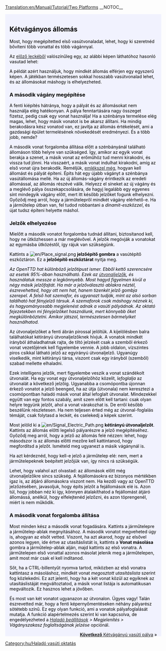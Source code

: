 [[Translation:en/Manual/Tutorial/Two Platforms]]
__NOTOC__

{{en/Tabs|3|1
|hu/Manual/Tutorial/Állomás két vágánnyal|1. Állomás két vágánnyal<!--
-->|hu/Manual/Tutorial/Kétvágányú vasúti pálya|2. Kétvágányú vasúti pálya<!--
-->|hu/Manual/Tutorial/Kezdő vasúthálózatok|3. Kezdő vasúthálózatok}}
<div style="padding:.5em 1em 1em 1em; border-top:none; background-color:#f1f2fe; color:#000;">
{{hu/Oktatás}}
== Kétvágányos állomás ==
Most, hogy megépítetted első vasútvonaladat, lehet, hogy ki szeretnéd bővíteni több vonattal és több vágánnyal.

Az [[hu/Manual/Tutorial/Vonatok|előző leckéből]] valószínűleg egy, az alábbi képen láthatóhoz hasonló vasutad lehet:
{{en/Phototable|[[File:en/Tutorial single track.png|400px]]|Két állomás, némi vasúti pálya és egy vonat (kattints a kép nagyításához)|none}}

A példát azért használjuk, hogy mindkét állomás elférjen egy egyszerű képen. A játékban természetesen sokkal hosszabb vasútvonalad lehet, és az állomásokat máshogy is elhelyezheted.

=== A második vágány megépítése ===
A fenti kiépítés hátránya, hogy a pályát és az állomásokat nem használja elég hatékonyan. A pálya fenntartására nagy összeget fizetsz, pedig csak egy vonat használja! Ha a szénbánya termelése elég magas, lehet, hogy másik vonatot is be akarsz állítani. Ha mindig berakodásra kész vonatod van, ez javítja az állomás értékelését, ami a gazdasági épület termelésének növekedését eredményezi. És a több jobb, nemde?

A második vonat forgalomba állítása előtt a szénbányánál található állomáson több helyre van szükséged. Így, amikor az egyik vonat berakja a szenet, a másik vonat az erőműhöz tud menni kirakodni, és vissza tud jönni. Ha visszaért, a másik vonat indulhat kirakodni, amíg az első vonat újra berakodik.
Reméljük, [[hu/Manual/Tutorial/Vonatok|emlékszel még]], hogyan kell állomást és pályát építeni. Építs hát egy újabb vágányt a szénbánya vasútállomása mellé. Ha az új állomás-vágány érintkezik az eredeti állomással, az állomás részévé válik.  Helyezz el síneket az új vágány és a meglévő pálya összekapcsolására, de hagyj legalább egy egyenes sínt mindegyik vágány előtt, mert itt később jelzőket fogunk elhelyezni. Győződj meg arról, hogy a járműtelepről mindkét vágány elérhető-e. Ha a járműtelep útban van, fel tudod robbantani a ''dinamit-eszközzel'', és újat tudsz építeni helyette máshol.

=== Jelzők elhelyezése ===
Mielőtt a második vonatot forgalomba tudnád állítani, biztosítanod kell, hogy ne ütközhessen a már meglévővel. A jelzők megóvják a vonatokat az egymásba ütközéstől, így rájuk van szükségünk.

Kattints a [[File:en/Place signal.png]] '''jelzőépítő gombra''' a vasútépítő eszköztáron. Ez a '''jelzőépítő eszköztárat''' nyitja meg.

''Az OpenTTD hat különböző jelzőtípust ismer. Ebből kettő szerencsére az esetek 95%-ában használható. Ezek az [[hu/Manual/Jelzők#utvonaljelzok|útvonaljelzők]], és használatuk messze a legkönnyebb. Most hagyd figyelmen kívül a négy másik jelzőfajtát. Ha már a jelzőválasztó ablakra néztél, észrevehetted, hogy ott nem hat, hanem tizenkét jelző gombja szerepel. A felső hat szemafor, és ugyanazt tudják, mint az alsó sorban található hat fényjelző társuk. A szemaforok csak máshogy néznek ki, és hagyományosabb megjelenést adnak a vasúti pályádnak. Az oktató fejezetekben mi fényjelzőket használunk, mert könnyebb őket megkülönböztetni. Amikor játszol, természetesen bármelyiket használhatod.''

{{en/Phototable|[[File:en/Yapp signalgui.png]]|Útvonaljelzők|left}} Az útvonaljelzőket a fenti ábrán pirossal jelöltük. A kijelölésben balra találhatókat kétirányú útvonaljelzőknek hívjuk. A vonatok mindkét irányból áthaladhatnak rajta, de tiltó jelzését csak a szemből érkező vonat vezetőjének kell figyelembe vennie. A jobb oldalon, vízszintes piros csíkkal látható jelző az egyirányú útvonaljelző. Ugyanúgy viselkedik, mint kétirányú társa, viszont csak egy irányból (szemből) szabad mellette elhaladni.

Ezek intelligens jelzők, mert figyelembe veszik a vonat szándékolt útvonalát. Ha egy vonat egy útvonaljelzőhöz közelít, ''lefoglalja'' az útvonalát a következő jelzőig. Ugyanabba a csomópontba újonnan érkező vonatot a jelző beenged, ha az útja (útvonala) nem keresztezi a csomópontban haladó másik vonat által lefoglalt útvonalat.  Mindezekkel együtt van egy fontos szabály, amit szem előtt kell tartani: csak olyan helyre tegyünk jelzőt, ahol a vonat várakozhat is. De erről később beszélünk részletesen. Ha nem teljesen érted még az útvonal-foglalás témáját, csak folytasd a leckét, és cselekedj a képek szerint.

Most jelöld ki a [[File:en/Signal Electric Path.png]] '''kétirányú útvonaljelzőt'''. Kattints az állomás előtti legelső pályarészre a jelző megépítéséhez. Győződj meg arról, hogy a jelző az állomás felé nézzen: lehet, hogy másodszor is az állomás előtti mezőre kell kattintanod, hogy megfordítsd a jelzőt. Ismételd meg ugyanezt a másik vágánynál is. 

{{en/Phototable|[[File:en/Tutorial two platforms.png|400px]]|A második vágány az útvonaljelzőkkel felszerelve (kattints a kép nagyításához)|none}}

Ha azt kérdeznéd, hogy kell-e jelző a járműtelep elé: nem, mert a járműtelepeknek beépített jelzőjük van, így nincs rá szükségük. 

Lehet, hogy valahol azt olvastad: az állomások előtt még útvonaljelzőkre sincs szükség. A fejállomásokra ez bizonyos mértékben igaz is, az átjáró állomásokra viszont nem. Ha kezdő vagy az OpenTTD jelzőzésében, javasoljuk, hogy építs jelzőt a fejállomások elé is. Azon túl, hogy jobban néz ki így, könnyen átalakíthatod a fejállomást átjáró állomássá, anélkül, hogy elfelejtenéd jelzőzni, és azon töprengenél, miért is nem működik.

=== A második vonat forgalomba állítása ===
Most minden kész a második vonat fogadására. Kattints a járműtelepre a járműtelep-ablak megnyitásához.
A második vonatot megveheted úgy is, ahogyan az elsőt vetted. Viszont, ha azt akarod, hogy az elsővel azonos legyen, ide értve az utasításlistát is, kattints a '''Vonat másolása''' gombra a járműtelep-ablak alján, majd kattints az első vonatra. A járműtelepen első vonattal azonos másolat jelenik meg a járműtelepen, amit most már csak el kell indítanod.

Sőt, ha a CTRL-billentyűt nyomva tartod, miközben az első vonatra kattintasz a másoláshoz, mindkét vonat ''megosztott utasításlista'' szerint fog közlekedni. Ez azt jelenti, hogy ha a két vonat közül az egyiknek az utasításlistáját megváltoztatod, a másik vonat listája is automatikusan megváltozik. Ez hasznos lehet a jövőben.

{{en/Phototable|[[File:en/Tutorial two trains.png|400px]]|Bányaállomás működés közben két vágánnyal és útvonaljelzőkkel (kattints a kép nagyításához)|none}}

És most van két vonatot ugyanazon az útvonalon. Ügyes vagy!
Talán észrevetted már, hogy a fenti képernyőmentéseken néhány pályarész sötétebb színű. Ez egy olyan funkció, ami a vonatok pályafoglalását mutatja. A funkció alapértelmezés szerint ki van kapcsolva, de engedélyezheted a ''[[hu/Haladó beállítások/Megjelenítés|Haladó beállítások]] > Megjelenítés > Vágányszakasz foglaltságának jelzése'' opciónál.

<span style="float: right">[[hu/Manual/Tutorial/Kétvágányú vasúti pálya|'''Következő''' Kétvágányú vasúti pálya]] &raquo;</span>
</div>
[[Category:hu/Haladó vasúti oktatás]]
